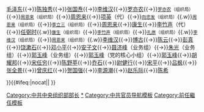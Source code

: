 {{Navbox
|name=中共中央组织部部长
|title=[[中共中央组织部]]部长（含中共中央组织局主任）
|state={{{state<includeonly>|collapsed</includeonly>}}}
|liststyle = "text-align: center;"

|image=[[File:Flag of the Chinese Communist Party.svg|60px|中国共产党党旗]]

|list1=[[张国焘]]{{→}}[[毛泽东]]{{→}}[[陈独秀]]{{→}}[[张国焘]]{{→}}[[李维汉]]{{→}}[[罗亦农]]{{→}}<small>[[罗亦农]]（组织局）</small>{{→}}<small>[[周恩来]]（组织局）</small>{{→}}[[周恩来]]{{→}}[[项英]]（代）{{→}}<small>[[向忠发]]（组织局）</small>{{.w}}<small>[[周恩来]]（组织局）</small>{{→}}<small>[[李立三]]（组织局）</small>{{→}}[[周恩来]]{{→}}[[康生]]{{→}}[[李竹声]]（代）{{→}}[[任弼时]]{{.w}}<small>[[康生]]（组织局）</small>{{→}}<small>[[李竹声]]（组织局）</small>{{→}}<small>[[孔原]]（组织局）</small>{{.w}}<small>[[李维汉]]（组织局）</small>{{→}}<small>[[周恩来]]（组织局）</small>{{.w}}[[李维汉]]{{→}}[[博古]]{{→}}[[陈云]]{{→}}[[彭真]]{{→}}[[饶漱石]]{{→}}[[邓小平]]{{→}}[[安子文]]{{→}}[[聂济峰]]（业务组）{{→}}[[朱光 (1922年)|朱光]]（业务组）{{→}}[[郭玉峰 (1919年)|郭玉峰]]（业务组）{{→}}[[郭玉峰 (1919年)|郭玉峰]]（党的核心小组）{{→}}[[郭玉峰 (1919年)|郭玉峰]]{{→}}[[胡耀邦]]{{→}}[[宋任穷]]{{→}}[[陈野苹]]{{→}}[[乔石]]{{→}}[[尉健行]]{{→}}[[宋平]]{{→}}[[吕枫]]{{→}}[[张全景]]{{→}}[[曾庆红]]{{→}}[[贺国强]]{{→}}[[李源潮]]{{→}}[[赵乐际]]{{→}}[[陈希]]

}}<includeonly>{{#ifeq:{{{1}}}|nocat||
[[Category:中共中央组织部部长]]
}}</includeonly><noinclude>
[[Category:中共中央组织部部长|*]]
[[Category:中共官员导航模板]]
[[Category:前任繼任模板]]
</noinclude>